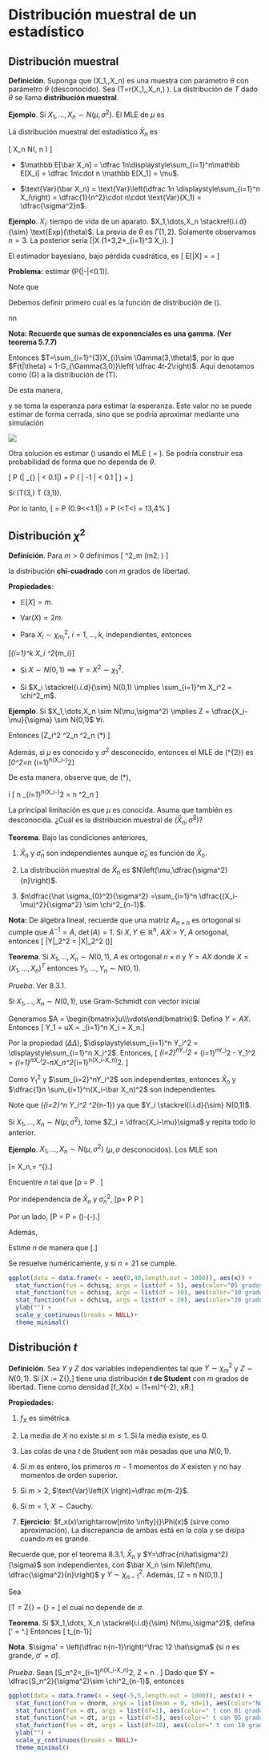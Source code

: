 # Distribución muestral de un estadístico


## Distribución muestral

**Definición**. Suponga que \(X_1,\dots,X_n\) es una muestra con parámetro
$\theta$ con parámetro $\theta$ (desconocido). Sea \(T=r(X_1,\dots,X_n,\theta) \). La
distribución de $T$ dado $\theta$ se llama **distribución muestral**.

**Ejemplo**. Si $X_1,\dots,X_n \sim N(\mu,\sigma^2)$. El MLE de $\mu$ es

\begin{equation*}
\bar X_n =\dfrac 1n \sum_{i=1}^n X_i.
\end{equation*}

La distribución muestral del estadístico $\bar X_n$ es

\[
\bar X_n \sim N\left(\mu, \dfrac{\sigma^2}n \right)
\]

* $\mathbb E[\bar X_n] = \dfrac 1n\displaystyle\sum_{i=1}^n\mathbb E[X_i] = \dfrac
  1n\cdot n \mathbb E[X_1] = \mu$.

* $\text{Var}(\bar X_n) = \text{Var}\left(\dfrac 1n \displaystyle\sum_{i=1}^n
  X_i\right) = \dfrac{1}{n^2}\cdot n\cdot \text{Var}(X_1) = \dfrac{\sigma^2}n$.

**Ejemplo**. $X_i:$ tiempo de vida de un aparato. $X_1,\dots,X_n
\stackrel{i.i.d}{\sim} \text{Exp}(\theta)$. La previa de $\theta$ es $\Gamma(1,2)$. Solamente
observamos $n=3$. La posterior sería \[\theta|X \sim \Gamma(1+3,2+\sum_{i=1}^3 X_i). \]

El estimador bayesiano, bajo pérdida cuadrática, es
\[
\mathbb E[\theta|X] =  \dfrac 4{2+\sum X_i} = \hat\theta
\]

**Problema:** estimar \(\mathbb P(|\hat\theta-\theta|<0.1)\).


Note que 

\begin{align*}
\mathbb P(|\hat\theta-\theta|<0.1) 
&= \mathbb E [1_{|\hat\theta-\theta|<0.1|\theta)}] \\
&= \mathbb E[\mathbb E [1_{|\hat\theta-\theta|<0.1|\theta)}\vert \theta]] \\
&= \mathbb E[\mathbb P(|\hat\theta-\theta|<0.1|\theta)]
\end{align*}

Debemos definir primero cuál es la función de distribución de \(\hat{\theta}\).

\begin{align*} 
F_{\hat{\theta}}(t|\theta) = \mathbb P(\hat\theta\leq t|\theta)&= \mathbb
P\left( \dfrac 4{2+T}\leq t\bigg|\theta\right) \\ & = \mathbb P\left( 2+T \geq
\dfrac 4t\bigg|\theta\right)\\ & = \mathbb P\left( T \geq \dfrac
4t-2\bigg|\theta\right)
\end{align*}
nn


**Nota: Recuerde que sumas de exponenciales es una gamma. (Ver teorema 5.7.7)**

Entonces $T=\sum_{i=1}^{3}X_{i}\sim \Gamma(3,\theta)$, por lo que $F(t|\theta) =
1-G_{\Gamma(3,0)}\left( \dfrac 4t-2\right)$. Aqui denotamos como \(G\) a la
distribución de \(T\).

De esta manera, 

\begin{align*} 
\mathbb P[|\hat\theta-\theta|<0.1|\theta]  
& = \mathbb P [-0.1+\theta < \hat\theta < 0.1 +\theta|\theta]\\
& = G_{\Gamma(3,\theta)}\left(\dfrac 4{-0.1+\theta} - 2\right)-G_{\Gamma(3,\theta)}\left(\dfrac 4{0.1+\theta} - 2\right)
\end{align*}

y se toma la esperanza para estimar la esperanza. Este valor no se puede estimar
de forma cerrada, sino que se podría aproximar mediante una simulación 



![](./images/gamma_mle_vs_posterior.png)

Otra solución es estimar \(\theta\) usando el MLE \(\hat{\theta} = \frac{3}{T}\). Se
podría construir esa probabilidad de forma que no dependa de $\theta$.

\[
\mathbb P \left(\bigg| \underbrace{\dfrac{\hat\theta_{MLE}}\theta-1}_{\text{Cambio
relativo}} \bigg| < 0.1\bigg|\theta \right) = \mathbb P \left( \bigg| \dfrac{3}{\theta
T}-1 \bigg| < 0.1 \bigg| \theta \right) = \Delta \]

Si \(T\sim\Gamma(3,\theta) \implies \theta T \sim \Gamma(3,1)\). 

Por lo tanto,
\[
\Delta = \mathbb P \left(0.9<\dfrac 3{\theta T}<1.1\bigg|\theta\right) = \mathbb P \left(\dfrac 3{1.1}<\theta T<\dfrac 3{0.9}\right) = 13,4\%
\]

## Distribución $\chi^2$

**Definición**. Para $m>0$ definimos
\[
\chi^2_m \sim \Gamma\left(\dfrac m2, \dfrac 12 \right)
\]

la distribución **chi-cuadrado** con $m$ grados de libertad.

**Propiedades**:

* $\mathbb E[X] = m$.

* $\text{Var} (X) = 2m$.

* Para $X_i \sim \chi^2_{m_i}$, $i = 1,\dots, k$, independientes, entonces 

\[\sum_{i=1}^k X_i \sim \chi^2_{\sum m_i}\]

* Si $X\sim N(0,1) \implies Y = X^2\sim \chi^2_1$.

* Si $X_i \stackrel{i.i.d}{\sim} N(0,1) \implies \sum_{i=1}^m X_i^2 = \chi^2_m$.

**Ejemplo**. Si $X_1,\dots,X_n \sim N(\mu,\sigma^2) \implies Z = \dfrac{X_i-\mu}{\sigma} \sim N(0,1)$ $\forall i$.

Entonces
\[\sum Z_i^2 \sim \chi^2_n \implies \sum \dfrac{(X_i-\mu)^2}{\sigma^2}\sim \chi^2_n \quad (*) \]

Además, si $\mu$ es conocido y $\sigma^2$ desconocido, entonces el MLE de \(\sigma ^{2}\) es 
\[\hat\sigma_0^2=\dfrac{1}n \sum_{i=1}^n(X_i-\mu)^2\]


De esta manera, observe que, de $(*)$,

i
\[\dfrac{n}{\sigma^2} \dfrac{1}n \sum_{i=1}^n(X_i-\mu)^2 = n\dfrac{\hat \sigma_{0}^2}{\sigma^2} \sim \chi^2_n \]

La principal limitación es que $\mu$ es conocida. Asuma que también es
desconocida. ¿Cuál es la distribución muestral de $(\bar X_n,\hat\sigma^2)$?

**Teorema**. Bajo las condiciones anteriores,

1) $\bar X_n$ y $\hat \sigma_n$ son independientes aunque $\hat \sigma_n$ es función de
$\bar X_n$.

2) La distribución muestral de $\bar X_n$ es $N\left(\mu,\dfrac{\sigma^2}{n}\right)$.

3) $n\dfrac{\hat \sigma_{0}^2}{\sigma^2} =\sum_{i=1}^n \dfrac{(X_i-\mu)^2}{\sigma^2} \sim \chi^2_{n-1}$.

**Nota:** De álgebra lineal, recuerde que una matriz $A_{n\times n}$ es ortogonal si
cumple que $A^{-1} = A$, $\det(A) = 1$. Si $X, Y\in \mathbb R ^{n}$, $AX =Y$, $A$
ortogonal, entonces \[ \|Y\|_2^2 = \|X\|_2^2 \quad (\Delta\Delta)\]

**Teorema**. Si $X_1,\dots,X_n \sim N(0,1)$, $A$ es ortogonal $n\times n$ y $Y=AX$ donde
$X = (X_1,\dots,X_n)^T$ entonces $Y_1,\dots,Y_n \sim N(0,1)$.

*Prueba*. Ver 8.3.1.

Si $X_1,\dots,X_n \sim N(0,1)$, use Gram-Schmidt con vector inicial

\begin{equation*}
u = \left[ \frac{1}{\sqrt{n}}, \cdots, \frac{1}{\sqrt{n}}\right]
\end{equation*}


 Generamos $A = \begin{bmatrix}u\\\vdots\end{bmatrix}$. Defina $Y
=AX$. Entonces \[ Y_1 = uX = \dfrac 1{\sqrt{n}}\sum_{i=1}^n X_i = \sqrt{n} \bar
X_n.\]

Por la propiedad $(\Delta \Delta)$, $\displaystyle\sum_{i=1}^n Y_i^2 = \displaystyle\sum_{i=1}^n X_i^2$. Entonces,
\[ \sum_{i=2}^nY_i^2 = \sum_{i=1}^nY_i^2 - Y_1^2 = \sum_{i=1}^nX_i^2-n\bar X_n^2\sum_{i=1}^n(X_i-\bar X_n)^2. \]

Como $Y_1^2$ y $\sum_{i=2}^nY_i^2$ son independientes, entonces $\bar X_n$ y $\dfrac{1}n \sum_{i=1}^n(X_i-\bar X_n)^2$ son independientes.

Note que \(\sum_{i=2}^n Y_i^2 \sim \chi^2_{n-1}\) ya que $Y_i \stackrel{i.i.d}{\sim} N(0,1)$.

Si $X_1,\dots,X_n \sim N(\mu, \sigma^2)$, tome $Z_i = \dfrac{X_i-\mu}\sigma$ y repita todo lo anterior.

**Ejemplo**. $X_1,\dots,X_n\sim N(\mu,\sigma^2)$ ($\mu,\sigma$ desconocidos). Los MLE son

\[\hat \mu = \bar X_n,\quad \hat\sigma = \bigg[\dfrac{1}{n}\sum_{i=1}^n(X_i-\bar X_n)^2 \bigg]^{\frac 12}.\]

Encuentre $n$ tal que
\[p = \mathbb P \bigg[|\hat\mu-\mu|<\dfrac 65, |\hat\sigma-\sigma|<\dfrac 65\bigg] \geq \dfrac 12. \]

Por independencia de $\bar X_n$ y $\hat\sigma^2_n$,
\[p=  \mathbb P \bigg[|\hat\mu-\mu|<\dfrac \sigma5\bigg] \mathbb P \bigg[|\hat\sigma-\sigma|<\dfrac \sigma5\bigg]\]

Por un lado,
\[\mathbb P \bigg[|\hat\mu-\mu|<\dfrac 65\bigg] = \mathbb P \bigg[-\dfrac{\sqrt n}5\leq \underbrace{\dfrac{\sqrt{n}(\hat\mu-\mu)}\sigma}_{N(0,1)} <\dfrac {\sqrt n}{5}\bigg] = \Phi\left(\dfrac{\sqrt n}{5}\right)-\Phi\left(-\dfrac{\sqrt n}{5}\right).\]

Además,

\begin{align*} 
\mathbb P \bigg[|\hat\sigma-\sigma|<\dfrac \sigma5\bigg] & = \mathbb P \bigg[\dfrac 45 \dfrac{\hat\sigma}{\sigma}<\dfrac 65\bigg]\\
& = \mathbb P \bigg[0.64 n \dfrac{n\hat\sigma}{\sigma}<1.44n\bigg]\\
& = F_{\chi^2_{n-1}}(1.44n)-F_{\chi^2_{n-1}}(0.64n)
\end{align*}

Estime $n$ de manera que
\[\bigg[1-2\Phi\left(-\dfrac{\sqrt n}{5}\right)\bigg][F_{\chi^2_{n-1}}(1.44n)-F_{\chi^2_{n-1}}(0.64n)] \geq \dfrac 12.\]

Se resuelve numéricamente, y si $n=21$ se cumple.


```r
ggplot(data = data.frame(x = seq(0,40,length.out = 1000)), aes(x)) +
  stat_function(fun = dchisq, args = list(df = 5), aes(color="05 grados de libertad")) +
  stat_function(fun = dchisq, args = list(df = 10), aes(color="10 grados de libertad")) +
  stat_function(fun = dchisq, args = list(df = 20), aes(color="20 grados de libertad")) +
  ylab("") +
  scale_y_continuous(breaks = NULL)+
  theme_minimal()

```


## Distribución $t$

**Definición**. Sea $Y$ y $Z$ dos variables independientes tal que $Y\sim \chi^2_m$ y $Z\sim N(0,1)$. Si 
\[X := \dfrac Z{\sqrt{\dfrac Ym}},\]
tiene una distribución **$t$ de Student** con $m$ grados de libertad. Tiene como densidad
\[f_X(x) = \dfrac{\Gamma\left(\dfrac{m+1}2\right)}{\sqrt{m\pi}\Gamma\left(\dfrac m2 \right)}\left(1+\dfrac{x^2}m\right)^{-\frac{m+1}2}, \quad x\in \mathbb R.\]

**Propiedades**:

1) $f_X$ es simétrica.

2) La media de $X$ no existe si $m\leq 1$. Si la media existe, es 0.

3) Las colas de una $t$ de Student son más pesadas que una $N(0,1)$.

4) Si $m$ es entero, los primeros $m-1$ momentos de $X$ existen y no hay momentos de orden superior.

5) Si $m>2$, $\text{Var}\left(X \right)=\dfrac m{m-2}$.

6) Si $m=1$, $X\sim \text{Cauchy}$.

7) **Ejercicio**: $f_x(x)\xrightarrow[m\to \infty]{}\Phi(x)$ (sirve como aproximación). La discrepancia de ambas está en la cola y se disipa cuando $m$ es grande.

Recuerde que, por el teorema 8.3.1, $\bar X_n$ y $Y=\dfrac{n\hat\sigma^2}{\sigma}$ son independientes, con $\bar X_n \sim N\left(\mu, \dfrac{\sigma^2}{n}\right)$ y $Y\sim \chi^2_{n-1}$. Además, 
\[Z = \sqrt n\dfrac{\bar X_n-\mu}{\sigma} \sim N(0,1).\]

Sea 

\[T = \dfrac Z{\sqrt{\dfrac Y{n-1}}} = \dfrac{\sqrt n \dfrac{\bar X_n-\mu}{\sigma}} {\sqrt{\dfrac{\dfrac{n\hat\sigma^2}{\sigma^2}}{n-1}}} = \dfrac{\bar X_n-\mu}{\sqrt{\dfrac{\hat\sigma}{n-1}}}\]
el cual no depende de $\sigma$.

**Teorema**. Si $X_1,\dots, X_n \stackrel{i.i.d}{\sim} N(\mu,\sigma^2)$, defina
\[\sigma' = \bigg[\dfrac 1{n-1}\sum_{i=1}^n(X_i-\bar X_n)^2\bigg]^\frac 12.\]
Entonces
\[\dfrac{\sqrt{n}(\bar X_n-\mu)}{\sigma'} \sim t_{n-1}\]

**Nota**. $\sigma' = \left(\dfrac n{n-1}\right)^\frac 12 \hat\sigma$ (si $n$ es grande, $\sigma' = \hat\sigma$).

*Prueba*. Sean
\[S_n^2=\sum_{i=1}^n(X_i-\bar X_n)^2, \quad Z =  \sqrt n \dfrac{\bar X_n-\mu}{\sigma}. \]
Dado que $Y = \dfrac{S_n^2}{\sigma^2}\sim \chi^2_{n-1}$, entonces




\begin{align*} 
U = \dfrac{Z}{\sqrt{\dfrac Y{n-1}}} & = \dfrac{\dfrac{\sqrt n}\sigma (\bar X_n-\mu)}{\sqrt{\dfrac{S_n^2}{\sigma^2(n-1)}}} \\ & = \dfrac{\sqrt n (\bar X_n-\mu)}{\sqrt{\dfrac{S_n^2}{n-1}}}\\& =  \dfrac{\sqrt n (\bar X_n-\mu)}{\sigma'} \sim t_{n-1}.
\end{align*}


```r
ggplot(data = data.frame(x = seq(-5,5,length.out = 1000)), aes(x)) +
  stat_function(fun = dnorm, args = list(mean = 0, sd=1), aes(color="Normal(0,1)")) +
  stat_function(fun = dt, args = list(df=1), aes(color=" t con 01 grados de libertad")) +
  stat_function(fun = dt, args = list(df=5), aes(color=" t con 05 grados de libertad")) +
  stat_function(fun = dt, args = list(df=10), aes(color=" t con 10 grados de libertad")) +
  ylab("") +
  scale_y_continuous(breaks = NULL)+
  theme_minimal()

```
